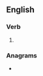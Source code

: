 ==English==

===Verb===
{{head|en|verb form}}

# {{en-third-person singular of|berhyme}}

===Anagrams===
* {{anagrams|en|a=beehmrsy|Behymers}}